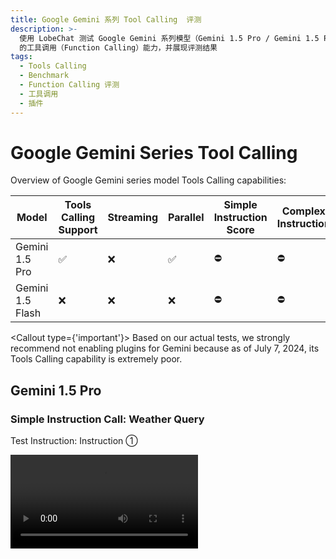 ```yaml
---
title: Google Gemini 系列 Tool Calling  评测
description: >-
  使用 LobeChat 测试 Google Gemini 系列模型（Gemini 1.5 Pro / Gemini 1.5 Flash）
  的工具调用（Function Calling）能力，并展现评测结果
tags:
  - Tools Calling
  - Benchmark
  - Function Calling 评测
  - 工具调用
  - 插件
---
```


# Google Gemini Series Tool Calling

Overview of Google Gemini series model Tools Calling capabilities:

| Model            | Tools Calling Support | Streaming | Parallel | Simple Instruction Score | Complex Instruction |
| ---------------- | --------------------- | --------- | -------- | ------------------------ | ------------------- |
| Gemini 1.5 Pro   | ✅                     | ❌         | ✅        | ⛔                        | ⛔                   |
| Gemini 1.5 Flash | ❌                     | ❌         | ❌        | ⛔                        | ⛔                   |

<Callout type={'important'}>
  Based on our actual tests, we strongly recommend not enabling plugins for Gemini because as of
  July 7, 2024, its Tools Calling capability is extremely poor.
</Callout>

## Gemini 1.5 Pro

### Simple Instruction Call: Weather Query

Test Instruction: Instruction ①

<Video src="https://github.com/lobehub/lobe-chat/assets/28616219/a5a35431-2a15-4e79-97d5-502637f829bc" />

In the json output from Gemini, the name is incorrect, so LobeChat cannot recognize which plugin it called. (In the input, the name of the weather plugin is `realtime-weather____fetchCurrentWeather`, while Gemini returns `weather____fetchCurrentWeather`).

<Image alt="Tools Calling for Simple Instruction in Gemini 1.5 Pro" src="https://github.com/lobehub/lobe-chat/assets/28616219/1e077799-c25e-43c7-8492-c5c0bb9aed9b" />

<details>
  <summary>Original Tools Calling Output:</summary>

  ```yml
  [stream start] 2024-7-7 17:53:25.647
  [chunk 0] 2024-7-7 17:53:25.654
  {"candidates":[{"content":{"parts":[{"text":"好的"}],"role":"model"},"finishReason":"STOP","index":0}],"usageMetadata":{"promptTokenCount":95,"candidatesTokenCount":1,"totalTokenCount":96}}

  [chunk 1] 2024-7-7 17:53:26.288
  {"candidates":[{"content":{"parts":[{"text":"\n\n"}],"role":"model"},"finishReason":"STOP","index":0,"safetyRatings":[{"category":"HARM_CATEGORY_SEXUALLY_EXPLICIT","probability":"NEGLIGIBLE"},{"category":"HARM_CATEGORY_HATE_SPEECH","probability":"NEGLIGIBLE"},{"category":"HARM_CATEGORY_HARASSMENT","probability":"NEGLIGIBLE"},{"category":"HARM_CATEGORY_DANGEROUS_CONTENT","probability":"NEGLIGIBLE"}]}],"usageMetadata":{"promptTokenCount":95,"candidatesTokenCount":1,"totalTokenCount":96}}

  [chunk 2] 2024-7-7 17:53:26.336
  {"candidates":[{"content":{"parts":[{"functionCall":{"name":"weather____fetchCurrentWeather","args":{"city":"Hangzhou"}}},{"functionCall":{"name":"weather____fetchCurrentWeather","args":{"city":"Beijing"}}}],"role":"model"},"finishReasoSTOP","index":0,"safetyRatings":[{"category":"HARM_CATEGORY_SEXUALLY_EXPLICIT","probability":"NEGLIGIBLE"},{"category":"HARM_CATEGORY_HATE_SPEECH","probability":"NEGLIGIBLE"},{"category":"HARM_CATEGORY_HARASSMENT","probability":"NEGLIGIBLE"},{"category":"HARM_CATEGORY_DANGEROUS_CONTENT","probability":"NEGLIGIBLE"}]}],"usageMetadata":{"promptTokenCount":95,"candidatesTokenCount":79,"totalTokenCount":174}}

  [stream finished] total chunks: 3
  ```
</details>

### Complex Instruction Call: Image Generation

Test Instruction: Instruction ②

<Image alt="Tools Calling for Complex Instruction in Gemini 1.5 Pro" src="https://github.com/lobehub/lobe-chat/assets/28616219/a2454a60-3271-4786-861f-d49ceac1316e" />

When testing a set of complex instructions, Google throws an error directly:

```json
{
  "message": "[400 Bad Request] Invalid JSON payload received. Unknown name \"maxItems\" at 'tools[0].function_declarations[0].parameters.properties[0].value': Cannot find field.\nInvalid JSON payload received. Unknown name \"minItems\" at 'tools[0].function_declarations[0].parameters.properties[0].value': Cannot find field.\nInvalid JSON payload received. Unknown name \"default\" at 'tools[0].function_declarations[0].parameters.properties[1].value': Cannot find field.\nInvalid JSON payload received. Unknown name \"default\" at 'tools[0].function_declarations[0].parameters.properties[3].value': Cannot find field.\nInvalid JSON payload received. Unknown name \"default\" at 'tools[0].function_declarations[0].parameters.properties[4].value': Cannot find field. [{\"@type\":\"type.googleapis.com/google.rpc.BadRequest\",\"fieldViolations\":[{\"field\":\"tools[0].function_declarations[0].parameters.properties[0].value\",\"description\":\"Invalid JSON payload received. Unknown name \\\"maxItems\\\" at 'tools[0].function_declarations[0].parameters.properties[0].value': Cannot find field.\"},{\"field\":\"tools[0].function_declarations[0].parameters.properties[0].value\",\"description\":\"Invalid JSON payload received. Unknown name \\\"minItems\\\" at 'tools[0].function_declarations[0].parameters.properties[0].value': Cannot find field.\"},{\"field\":\"tools[0].function_declarations[0].parameters.properties[1].value\",\"description\":\"Invalid JSON payload received. Unknown name \\\"default\\\" at 'tools[0].function_declarations[0].parameters.properties[1].value': Cannot find field.\"},{\"field\":\"tools[0].function_declarations[0].parameters.properties[3].value\",\"description\":\"Invalid JSON payload received. Unknown name \\\"default\\\" at 'tools[0].function_declarations[0].parameters.properties[3].value': Cannot find field.\"},{\"field\":\"tools[0].function_declarations[0].parameters.properties[4].value\",\"description\":\"Invalid JSON payload received. Unknown name \\\"default\\\" at 'tools[0].function_declarations[0].parameters.properties[4].value': Cannot find field.\"}]}]"
}
```

The error above mentions that it does not support a schema containing `maxItems`, so Gemini 1.5 Pro is essentially unable to use the DallE plugin.

Related issues:

- [Support for minItems and maxItems for FunctionDeclarationSchemaType.ARRAY?](https://github.com/google-gemini/generative-ai-js/issues/200)
- [Gemini Models unusable when dalle plugin is enabled](https://github.com/lobehub/lobe-chat/issues/2537)

Based on the above two tests, Google's Tool Calling capability seems to be supported, but it is almost unusable in daily use. I personally think it is equivalent to false advertising.

## Gemini 1.5 Flash

### Simple Command: Weather Query

Test Command: Command ①

<Video src="https://github.com/lobehub/lobe-chat/assets/28616219/6cab77e8-d761-4a91-8325-a61748cebac1" />

Gemini 1.5 Flash is more abstract, and the call ends as soon as it is made. Combining the original output below, it can be seen that Gemini 1.5 Flash does not output Tool Calling data, so it can be considered completely unusable.

```yml
stream start] 2024-7-7 19:4:50.936
[chunk 0] 2024-7-7 19:4:50.943
{"candidates":[{"content":{"parts":[{"text":"Okay"}],"role":"model"},"finishReason":"STOP","index":0}],"usageMetadata":{"promptTokenCount":96,"candidatesTokenCount":1,"totalTokenCount":97}}

[chunk 1] 2024-7-7 19:4:52.209
{"candidates":[{"content":{"parts":[{"text":", please wait, I am checking the weather information for Hangzhou and Beijing."}],"role":"model"},"finishReason":"STOP","index":0,"safetyRatings":[{"category":"HARM_CATEGORY_SEXUALLY_EXPLICIT","probability":"NEGLIGIBLE"},{"category":"HARM_CATEGORY_HATE_SPEECH","probability":"NEGLIGIBLE"},{"category":"HARM_CATEGORY_HARASSMENT","probability":"NEGLIGIBLE"},{"category":"HARM_CATEGORY_DANGEROUS_CONTENT","probability":"NEGLIGIBLE"}]}],"usageMetadata":{"promptTokenCount":96,"candidatesTokenCount":16,"totalTokenCount":112}}

[chunk 2] 2024-7-7 19:4:53.288
{"candidates":[{"content":{"parts":[{"text":"\n"}],"role":"model"},"finishReason":"STOP","index":0,"safetyRatings":[{"category":"HARM_CATEGORY_SEXUALLY_EXPLICIT","probability":"NEGLIGIBLE"},{"category":"HARM_CATEGORY_HATE_SPEECH","probability":"NEGLIGIBLE"},{"category":"HARM_CATEGORY_HARASSMENT","probability":"NEGLIGIBLE"},{"category":"HARM_CATEGORY_DANGEROUS_CONTENT","probability":"NEGLIGIBLE"}]}],"usageMetadata":{"promptTokenCount":96,"candidatesTokenCount":16,"totalTokenCount":112}}

[stream finished] total chunks: 3
```

### Complex Command: Wenshengtu

Test Command: Command ②

This command, like the complex commands of Gemini 1.5 Pro, throws an error directly, so it will not be further elaborated.
